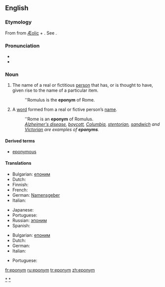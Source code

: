 {{see|Eponym}}
{{wikipedia}}
{{was wotd|2006|November|18}}
==English==

===Etymology===
From {{Gr.}} {{term|sc=Grek|επώνυμος|tr=epṓnymos}} from [[Æolic]] {{term|sc=Grek|επί|tr=epí||upon, to}} + {{term|όνομα|tr=ónoma||name}}.  See {{term|-onym}}.

===Pronunciation===
* {{IPA|/ˈɛpənɪm/}}
* {{audio|en-us-eponym.ogg|Audio (US)}}

===Noun===
{{en-noun}}

# The name of a real or fictitious [[person]] that has, or is thought to have, given rise to the name of a particular item.
#:''Romulus is the '''eponym''' of Rome.
# A [[word]] formed from a real or fictive person’s [[name]].
#:''Rome is an '''eponym''' of Romulus.
#:''[[Alzheimer's disease]], [[boycott]], [[Columbia]], [[stentorian]], [[sandwich]] and [[Victorian]] are examples of '''eponyms'''.''

====Derived terms====
* [[eponymous]]

====Translations====
{{trans-top|name of a person that has given rise to the name of something}}
* Bulgarian: [[епоним]] {{m}}
* Dutch: {{t|nl|eponiem|n}}
* Finnish: {{t|fi|eponyymi}}
* French: {{t|fr|éponyme|m}}
* German: [[Namensgeber]] {{m}}
* Italian: {{t|it|eponimo|m}}
{{trans-mid}}
* Japanese: {{t-|ja|名祖|sc=Jpan}}
* Portuguese: {{t-|pt|epônimo|m}}
* Russian: [[эпоним]] {{m}}
* Spanish: {{t+|es|epónimo|m}}
{{trans-bottom}}

{{trans-top|word formed from a person’s name}}
* Bulgarian: [[епоним]] {{m}}
* Dutch: {{t|nl|eponiem|n}}
* German: {{t-|de|Eponym|n}}
* Italian: {{t|it|eponimo|m}}
{{trans-mid}}
* Portuguese: {{t-|pt|epônimo|m}}
{{trans-bottom}}

[[Category:Eponymous terms|*]]
[[Category:Eponyms|*]]

[[fr:eponym]]
[[ru:eponym]]
[[tr:eponym]]
[[zh:eponym]]
